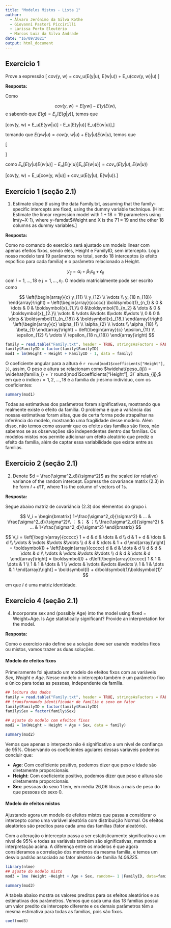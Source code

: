 ```yaml
---
title: "Modelos Mistos - Lista 1"
author: 
  - Álvaro Jerônimo da Silva Kothe
  - Giovanni Pastori Piccirilli
  - Larissa Porto Eleutério
  - Marcos Luiz da Silva Andrade
date: "16/09/2021"
output: html_document
---
```




## Exercício 1

Prove a expressão
\[
cov(y, w) = cov_u(E(y|u), E(w|u)) + E_u(cov(y, w)|u)
\]

**Resposta:**

Como

$$
cov(y, w) = E[yw] - E(y)E(w),
$$
e sabendo que $E(g) = E_y[E(g|y)]$, temos que

\[cov(y, w) = E_u[E(yw|u)] - E_u[E(y|u)] E_u[E(w|u)],\]

tomando que $E(yw|u) = cov(y, w|u) + E(y|u)E(w|u),$ temos que



\[\begin{split}
cov(y, w) &= E_u[cov(y, w|u) + E(y|u)E(w|u)] - E_u[E(y|u)] E_u[E(w|u)] \\
          &= E_u[cov(y, w|u)] + E_u[E(y|u)E(w|u)] - E_u[E(y|u)] E_u[E(w|u)],
\end{split}
\]

como $E_u[E(y|u)E(w|u)] - E_u[E(y|u)] E_u[E(w|u)] = cov_u(E(y|u), E(w|u))$

\[\therefore cov(y, w) = E_u[cov(y, w|u)] + cov_u(E(y|u), E(w|u)).\]

## Exercício 1 (seção 2.1)
1. Estimate slope $\beta$ using the data Family.txt, assuming that the family-specific intercepts are fixed, using the dummy variable technique. [Hint: Estimate the linear regression model with $1 + 18 = 19$ parameters using lm(y~X-1), where y=famdat\$Weight and X is the $71 \times 19$ and the other 18 columns as dummy variables.]

**Resposta:**

Como no comando do exercício será ajustado um modelo linear com apenas efeitos fixos, sendo eles, Height e FamilyID, sem intercepto. Logo nosso modelo terá 19 parâmetros no total, sendo 18 interceptos (o efeito espcifico para cada família) e o parâmetro relacionado a Height.

$$
 y_{ij} = \alpha_i + \beta_1 x_{ij} + \epsilon_{ij}
$$
com $i = 1, \dots, 18$ e $j = 1, \dots, n_i$. O modelo matricialmente pode ser escrito como

$$
\left(\begin{array}{c}
y_{11} \\
y_{12} \\
\vdots \\
y_{18 n_{18}}
\end{array}\right) =
\left(\begin{array}{ccccc}
\boldsymbol{1}_{n_1} & 0 & \dots & 0 & \boldsymbol{x}_{1.}\\
 0 &\boldsymbol{1}_{n_2} & \dots & 0 & \boldsymbol{x}_{2.}\\
 \vdots & \vdots &\vdots &\vdots &\vdots  \\
 0 & 0 & \dots & \boldsymbol{1}_{n_{18}} & \boldsymbol{x}_{18.} 
\end{array}\right) \left(\begin{array}{c}
\alpha_{1} \\
\alpha_{2} \\
\vdots \\
\alpha_{18} \\
\beta_{1}
\end{array}\right) +
\left(\begin{array}{c}
\epsilon_{11} \\
\epsilon_{12} \\
\vdots \\
\epsilon_{18 n_{18}}
\end{array}\right)
$$

```r
family = read.table("Family.txt", header = TRUE, stringsAsFactors = FALSE)
family$FamilyID = factor(family$FamilyID)
mod1 = lm(Weight ~ Height + FamilyID - 1, data = family)
```

O coeficiente angular para a altura é `r round(mod1$coefficients["Height"], 3)`, assim, O peso e altura se relacionam como $\widehat{peso_{ij}} = \widehat{familia_i} + `r round(mod1$coefficients["Height"], 3)` altura_{ij},$ em que o índice $i = 1, 2, \dots, 18$ é a família do j-ésimo indivíduo, com os coeficientes:

```r
summary(mod1)
```

Todas as estimativas dos parâmetros foram significativas, mostrando que realmente existe o efeito da família. O problema é que a variância das nossas estimativas foram altas, que de certa forma pode atrapalhar na inferência do modelo, mostrando uma fragilidade desse modelo. Além disso, não temos como assumir que os efeitos das famílias são fixos, não sabemos se as observações são independentes dentro das famílias. Os modelos mistos nos permite adicionar um efeito aleatório que prediz o efeito da família, além de captar essa variabilidade que existe entre as famílias.

## Exercício 2 (seção 2.1)

2. Denote $d = \frac{\sigma^2_d}{\sigma^2}$  as the scaled (or relative) variance of the random intercept. Express the covariance matrix (2.3) in he form  $I + d11'$, where **1** is the column of vectors of 1s.

**Resposta:**

Segue abaixo matriz de covariância (2.3) dos elementos do grupo i.

$$
V_i = \begin{bmatrix}
1+\frac{\sigma^2_d}{\sigma^2} & ... & \frac{\sigma^2_d}{\sigma^2}\\
⋮ &⋮ & ⋮\\
\frac{\sigma^2_d}{\sigma^2} & ... & 1+\frac{\sigma^2_d}{\sigma^2}
\end{bmatrix}
$$

$$
V_i = 
\left[\begin{array}{ccccc}
1 + d & d & \dots & d \\
 d & 1 + d & \dots & d \\
 \vdots & \vdots &\vdots &\vdots \\
 d & d & \dots & 1 + d 
\end{array}\right] = \boldsymbol{I} + \left[\begin{array}{ccccc}
d & d & \dots & d \\
 d & d & \dots & d \\
 \vdots & \vdots &\vdots &\vdots \\
 d & d & \dots & d 
\end{array}\right] =  \boldsymbol{I} + d\left[\begin{array}{ccccc}
1 & 1 & \dots & 1 \\
 1 & 1 & \dots & 1 \\
 \vdots & \vdots &\vdots &\vdots \\
 1 & 1 & \dots & 1 
\end{array}\right] = \boldsymbol{I} + d\boldsymbol{1}\boldsymbol{1}'
$$

em que $I$ é uma matriz identidade.


## Exercício 4 (seção 2.1)

4. Incorporate sex and (possibly Age) into the model using fixed = Weight+Age. Is Age statistically significant? Provide an interpretation for the model.


**Resposta:**

Como o exercício não define se a solução deve ser usando modelos fixos ou mistos, vamos trazer as duas soluções.

#### Modelo de efeitos fixos

Primeiramente foi ajustado um modelo de efeitos fixos com as variáveis *Sex*, *Weight* e *Age*. Nesse modelo o intercepto também é um parâmetro fixo e único para todas as pessoas, independente da família.

```r
## leitura dos dados
family = read.table("Family.txt", header = TRUE, stringsAsFactors = FALSE)
## transformando identificador de familia e sexo em fator
family$FamilyID = factor(family$FamilyID)
family$Sex = factor(family$Sex)

## ajuste do modelo com efeitos fixos
mod2 = lm(Weight ~ Height + Age + Sex, data = family)

summary(mod2)
```

Vemos que apenas o interpecto não é significativo a um nível de confiança de 95%.
Observando os coeficientes agulares dessas variáveis podemos concluir que:

* **Age**: Com coeficiente positivo, podemos dizer que peso e idade são diretamente proporcionais.
* **Height**: Com coeficiente positivo, podemos dizer que peso e altura são diretamente proporcionais.
* **Sex**: pessoas do sexo 1 tem, em média 26,06 libras a mais de peso do que pessoas do sexo 0.


#### Modelo de efeitos mistos

Ajustando agora um modelo de efeitos mistos que passa a considerar o intercepto como uma variável aleatória com distribuição Normal. Os efeitos aleatórios são preditos para cada uma das famílias (fator aleatório).

Com a alteração o intercepto passa a ser estatísticamente significativo a um nível de 95% e todas as variáveis também são significativas, mantndo a interpretação acima. A diferença entre os modelos é que agora consideramos a correlação dos membros da mesma família, e temos um desvio padrão associado ao fator aleatório de família *14.06325*.

```r

library(nlme)
## ajuste do modelo misto
mod3 = lme (Weight ~Height + Age + Sex, random=~ 1 |FamilyID, data=family)

summary(mod3)


```


A tabela abaixo mostra os valores preditos para os efeitos aleatórios e as estimativas dos parâmetros. Vemos que cada uma das 18 famílias possui um valor predito de intercepto diferente e os demais parâmetros têm a mesma estimativa para todas as familias, pois são fixos.

```r

coef(mod3)

```












